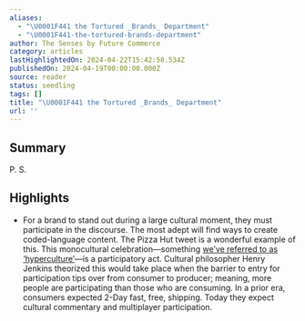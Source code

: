 ```yaml
---
aliases:
  - "\U0001F441️ the Tortured _Brands_ Department"
  - "\U0001F441️-the-tortured-brands-department"
author: The Senses by Future Commerce
category: articles
lastHighlightedOn: 2024-04-22T15:42:58.534Z
publishedOn: 2024-04-19T00:00:00.000Z
source: reader
status: seedling
tags: []
title: "\U0001F441️ the Tortured _Brands_ Department"
url: ''
---
```

## Summary

P. S.

## Highlights

- For a brand to stand out during a large cultural moment, they must participate in the discourse. The most adept will find ways to create coded-language content. The Pizza Hut tweet is a wonderful example of this.
  This monocultural celebration—something [we’ve referred to as ‘hyperculture’](https://futurecommerce.us16.list-manage.com/track/click?u=c08f64351704a1ea4479bd08b&id=2474e97a69&e=2d0299bab1)—is a participatory act. Cultural philosopher Henry Jenkins theorized this would take place when the barrier to entry for participation tips over from consumer to producer; meaning, more people are participating than those who are consuming. In a prior era, consumers expected 2-Day fast, free, shipping. Today they expect cultural commentary and multiplayer participation.
